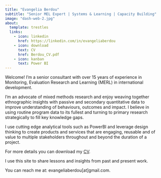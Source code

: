 ```yaml
---
title: "Evangelia Berdou"
subtitle: "Senior MEL Expert | Systems & Learning | Capacity Building"
image: "dash-web-2.jpg"
about: 
  template: trestles
  links:
    - icon: linkedin
      href: https://linkedin.com/in/evangeliaberdou
    - icon: download
      text: CV
      href: Berdou_CV.pdf
    - icon: kanban
      text: Power BI
---
```


Welcome!
I'm a senior consultant with over 15 years of experience in Monitoring, Evaluation Research and Learning (MERL) in international development.

I'm an advocate of mixed methods research and enjoy weaving together ethnographic insights with passive and secondary quantitative data to improve understanding of behaviours, outcomes and impact.
I believe in using routine program data to its fullest and turning to primary research strategically to fill key knowledge gaps.

I use cutting edge analytical tools such as PowerBI and leverage design thinking to create products and services that are engaging, reusable and of value to multiple stakeholders throughout and beyond the duration of a project.

For more details you can download my [CV](Berdou_CV.pdf).

I use this site to share lessons and insights from past and present work.

You can reach me at: evangeliaberdou\[at\]gmail.com.
